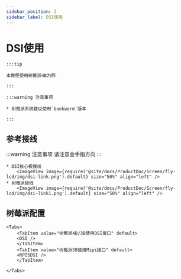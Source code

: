 ```yaml
---
sidebar_position: 2
sidebar_label: DSI使用
---
```



# DSI使用

    :::tip

    本教程使用树莓派4B为例

    :::

    :::warning 注意事项

    * 树莓派系统建议使用`bookworm`版本

    :::
## 参考接线

:::warning 注意事项
请注意金手指方向
:::


    * DSI核心板接线
        <ImageView image={require('@site/docs/ProductDoc/Screen/fly-lcd/img/dsi-link.png').default} size="50%" align="left" />
    * 树莓派接线
        <ImageView image={require('@site/docs/ProductDoc/Screen/fly-lcd/img/dsi-link1.png').default} size="50%" align="left" />

## 树莓派配置

    <Tabs>
        <TabItem value="树莓派4B/3B使用DSI接口" default>
        <DSI />
        </TabItem>
        <TabItem value="树莓派5B使用Mipi接口" default>
        <RPI5DSI />
        </TabItem>

    </Tabs>